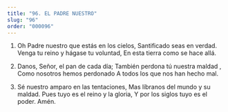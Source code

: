 ```yaml
---
title: "96. EL PADRE NUESTRO"
slug: "96"
order: "000096"
---
```

1. Oh Padre nuestro que estás en los cielos, Santificado seas en verdad.
Venga tu reino y hágase tu voluntad, En esta tierra como se hace allá.

2.	Danos, Señor, el pan de cada día; También perdona tú nuestra maldad , Como nosotros hemos perdonado
A todos los que nos han hecho mal.

3.	Sé nuestro amparo en las tentaciones, Mas líbranos del mundo y su maldad. Pues tuyo es el reino y la gloria,
Y por los siglos tuyo es el poder. Amén.

